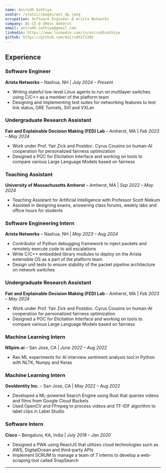 ```yaml
---
name: Anirudh Sathiya
avatar: /static/images/ani_dp.jpeg
occupation: Software Engineer @ Arista Networks
company: BS CS @ UMass Amherst
email: anirudh.sathiya@gmail.com
linkedin: https://www.linkedin.com/in/anirudhsathiya
github: https://github.com/Anirudh171202
---
```


## **Experience**

### **Software Engineer**

**Arista Networks** – Nashua, NH | _July 2024 – Present_

- Writing stateful low-level Linux agents to run on multilayer switches using C/C++ as a member of the platform team
- Designing and implementing test suites for networking features to test link status, GRE Tunnels, SVI and VXLan

### **Undergraduate Research Assistant**

**Fair and Explainable Decision Making (FED) Lab** – Amherst, MA | _Feb 2023 – May 2024_

- Work under Prof. Yair Zick and Postdoc. Cyrus Cousins on human-AI cooperation for personalized fairness optimization
- Designed a POC for Elicitation Interface and working on tools to compare various Large Language Models based on fairness

### **Teaching Assistant**

**University of Massachusetts Amherst** – Amherst, MA | _Sep 2022 – May 2024_

- Teaching Assistant for Artificial Intelligence with Professor Scott Niekum
- Assisted in designing exams, answering class forums, weekly labs and office hours for students

### **Software Engineering Intern**

**Arista Networks** – Nashua, NH | _May 2023 – Aug 2024_

- Contributor of Python debugging framework to inject packets and remotely execute code to aid escalations
- Write C/C++ embedded library modules to deploy on the Arista extensible OS as a part of the platform team
- Design unit tests to ensure stability of the packet pipeline architecture on network switches

### **Undergraduate Research Assistant**

**Fair and Explainable Decision Making (FED) Lab** – Amherst, MA | _Feb 2023 – May 2024_

- Work under Prof. Yair Zick and Postdoc. Cyrus Cousins on human-AI cooperation for personalized fairness optimization
- Designed a POC for Elicitation Interface and working on tools to compare various Large Language Models based on fairness

### **Machine Learning Intern**

**NSpire.ai** – San Jose, CA | _June 2022 – Aug 2022_

- Ran ML experiments for AI interview sentiment analysis tool in Python with NLTK, Numpy and Keras

### **Machine Learning Intern**

**GeoIdentity Inc.** – San Jose, CA | _May 2022 – Aug 2022_

- Developed a ML-powered Search Engine using Rust that queries videos and films from Google Cloud Buckets
- Used OpenCV and FFmpeg to process videos and TF-IDF algorithm to label clips in Label Studio

### **Software Intern**

**Cisco** – Bengaluru, KA, India | _July 2019 – Jan 2020_

- Designed a PWA using ReactJS that utilizes cloud technologies such as AWS, DigitalOcean and third-party APIs
- Implement SCRUM to manage a team of 7 interns to develop a web-scraping tool called SnapSearch

---
